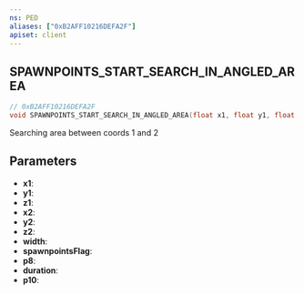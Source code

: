```yaml
---
ns: PED
aliases: ["0xB2AFF10216DEFA2F"]
apiset: client
---
```

## SPAWNPOINTS_START_SEARCH_IN_ANGLED_AREA

```c
// 0xB2AFF10216DEFA2F
void SPAWNPOINTS_START_SEARCH_IN_ANGLED_AREA(float x1, float y1, float z1, float x2, float y2, float z2, float width, int spawnpointsFlag, float p8, int duration, float p10);
```

Searching area between coords 1 and 2

## Parameters
* **x1**:
* **y1**:
* **z1**:
* **x2**:
* **y2**:
* **z2**:
* **width**:
* **spawnpointsFlag**:
* **p8**:
* **duration**:
* **p10**: